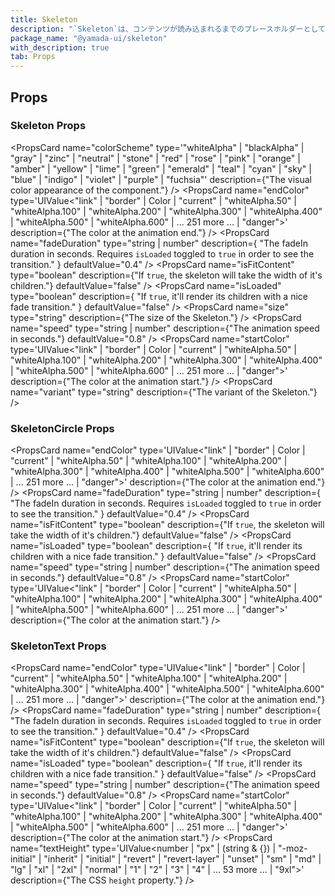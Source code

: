 ```yaml
---
title: Skeleton
description: "`Skeleton`は、コンテンツが読み込まれるまでのプレースホルダーとして機能するコンポーネントです。"
package_name: "@yamada-ui/skeleton"
with_description: true
tab: Props
---
```


## Props

### Skeleton Props

<PropsCard
  name="colorScheme"
  type='"whiteAlpha" | "blackAlpha" | "gray" | "zinc" | "neutral" | "stone" | "red" | "rose" | "pink" | "orange" | "amber" | "yellow" | "lime" | "green" | "emerald" | "teal" | "cyan" | "sky" | "blue" | "indigo" | "violet" | "purple" | "fuchsia"'
  description={"The visual color appearance of the component."}
/>
<PropsCard
  name="endColor"
  type='UIValue<"link" | "border" | Color | "current" | "whiteAlpha.50" | "whiteAlpha.100" | "whiteAlpha.200" | "whiteAlpha.300" | "whiteAlpha.400" | "whiteAlpha.500" | "whiteAlpha.600" | ... 251 more ... | "danger">'
  description={"The color at the animation end."}
/>
<PropsCard
  name="fadeDuration"
  type="string | number"
  description={
    "The fadeIn duration in seconds. Requires `isLoaded` toggled to `true` in order to see the transition."
  }
  defaultValue="0.4"
/>
<PropsCard
  name="isFitContent"
  type="boolean"
  description={"If `true`, the skeleton will take the width of it's children."}
  defaultValue="false"
/>
<PropsCard
  name="isLoaded"
  type="boolean"
  description={
    "If `true`, it'll render its children with a nice fade transition."
  }
  defaultValue="false"
/>
<PropsCard
  name="size"
  type="string"
  description={"The size of the Skeleton."}
/>
<PropsCard
  name="speed"
  type="string | number"
  description={"The animation speed in seconds."}
  defaultValue="0.8"
/>
<PropsCard
  name="startColor"
  type='UIValue<"link" | "border" | Color | "current" | "whiteAlpha.50" | "whiteAlpha.100" | "whiteAlpha.200" | "whiteAlpha.300" | "whiteAlpha.400" | "whiteAlpha.500" | "whiteAlpha.600" | ... 251 more ... | "danger">'
  description={"The color at the animation start."}
/>
<PropsCard
  name="variant"
  type="string"
  description={"The variant of the Skeleton."}
/>

### SkeletonCircle Props

<PropsCard
  name="endColor"
  type='UIValue<"link" | "border" | Color | "current" | "whiteAlpha.50" | "whiteAlpha.100" | "whiteAlpha.200" | "whiteAlpha.300" | "whiteAlpha.400" | "whiteAlpha.500" | "whiteAlpha.600" | ... 251 more ... | "danger">'
  description={"The color at the animation end."}
/>
<PropsCard
  name="fadeDuration"
  type="string | number"
  description={
    "The fadeIn duration in seconds. Requires `isLoaded` toggled to `true` in order to see the transition."
  }
  defaultValue="0.4"
/>
<PropsCard
  name="isFitContent"
  type="boolean"
  description={"If `true`, the skeleton will take the width of it's children."}
  defaultValue="false"
/>
<PropsCard
  name="isLoaded"
  type="boolean"
  description={
    "If `true`, it'll render its children with a nice fade transition."
  }
  defaultValue="false"
/>
<PropsCard
  name="speed"
  type="string | number"
  description={"The animation speed in seconds."}
  defaultValue="0.8"
/>
<PropsCard
  name="startColor"
  type='UIValue<"link" | "border" | Color | "current" | "whiteAlpha.50" | "whiteAlpha.100" | "whiteAlpha.200" | "whiteAlpha.300" | "whiteAlpha.400" | "whiteAlpha.500" | "whiteAlpha.600" | ... 251 more ... | "danger">'
  description={"The color at the animation start."}
/>

### SkeletonText Props

<PropsCard
  name="endColor"
  type='UIValue<"link" | "border" | Color | "current" | "whiteAlpha.50" | "whiteAlpha.100" | "whiteAlpha.200" | "whiteAlpha.300" | "whiteAlpha.400" | "whiteAlpha.500" | "whiteAlpha.600" | ... 251 more ... | "danger">'
  description={"The color at the animation end."}
/>
<PropsCard
  name="fadeDuration"
  type="string | number"
  description={
    "The fadeIn duration in seconds. Requires `isLoaded` toggled to `true` in order to see the transition."
  }
  defaultValue="0.4"
/>
<PropsCard
  name="isFitContent"
  type="boolean"
  description={"If `true`, the skeleton will take the width of it's children."}
  defaultValue="false"
/>
<PropsCard
  name="isLoaded"
  type="boolean"
  description={
    "If `true`, it'll render its children with a nice fade transition."
  }
  defaultValue="false"
/>
<PropsCard
  name="speed"
  type="string | number"
  description={"The animation speed in seconds."}
  defaultValue="0.8"
/>
<PropsCard
  name="startColor"
  type='UIValue<"link" | "border" | Color | "current" | "whiteAlpha.50" | "whiteAlpha.100" | "whiteAlpha.200" | "whiteAlpha.300" | "whiteAlpha.400" | "whiteAlpha.500" | "whiteAlpha.600" | ... 251 more ... | "danger">'
  description={"The color at the animation start."}
/>
<PropsCard
  name="textHeight"
  type='UIValue<number | "px" | (string & {}) | "-moz-initial" | "inherit" | "initial" | "revert" | "revert-layer" | "unset" | "sm" | "md" | "lg" | "xl" | "2xl" | "normal" | "1" | "2" | "3" | "4" | ... 53 more ... | "9xl">'
  description={"The CSS `height` property."}
/>
